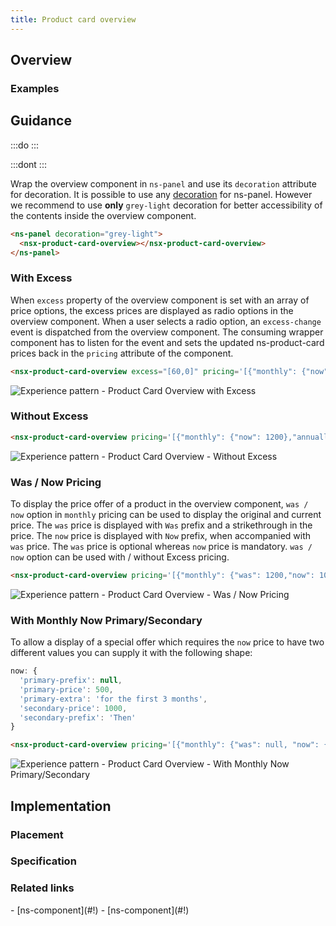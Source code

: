 ```yaml
---
title: Product card overview
---
```




## Overview

<CompDetails name={componentName} />

### Examples

<Tabs>
  <TabItem label="Standard">
    <ExampleViewer type="standard" />
  </TabItem>
  <TabItem label="Extended">
    <ExampleViewer type="standard" />
  </TabItem>
</Tabs>

## Guidance

:::do
:::

:::dont
:::

Wrap the overview component in `ns-panel` and use its `decoration` attribute for decoration. It is possible to use any [decoration](ns-panel#specification) for ns-panel. However we recommend to use **only** `grey-light` decoration for better accessibility of the contents inside the overview component.

```html
<ns-panel decoration="grey-light">
  <nsx-product-card-overview></nsx-product-card-overview>
</ns-panel>
```
### With Excess

When `excess` property of the overview component is set with an array of price options, the excess prices are displayed as radio options in the overview component. When a user selects a radio option, an `excess-change` event is dispatched from the overview component. The consuming wrapper component has to listen for the event and sets the updated ns-product-card prices back in the `pricing` attribute of the component.

```html
<nsx-product-card-overview excess="[60,0]" pricing='[{"monthly": {"now": 1200},"annually": 14400,"excess": 90}]' price-heading="Estimated Price"></nsx-product-card-overview>
```

![Experience pattern - Product Card Overview with Excess](@assets/components/nsx-product-card-overview/guidance-excess.webp)


### Without Excess

```html
<nsx-product-card-overview pricing='[{"monthly": {"now": 1200},"annually": 14400,"excess": 90}]' price-heading="Estimated Price"></nsx-product-card-overview>
```

![Experience pattern - Product Card Overview - Without Excess](@assets/components/nsx-product-card-overview/guidance-without-excess.webp)

### Was / Now Pricing

To display the price offer of a product in the overview component, `was / now` option in `monthly` pricing can be used to display the original and current price. The `was` price is displayed with `Was` prefix and a strikethrough in the price. The `now` price is displayed with `Now` prefix, when accompanied with `was` price. The `was` price is optional whereas `now` price is mandatory. `was / now` option can be used with / without Excess pricing.

```html
<nsx-product-card-overview pricing='[{"monthly": {"was": 1200,"now": 1000},"annually": 14400,"excess": 90}]' price-heading="Estimated Price"></nsx-product-card-overview>
```

![Experience pattern - Product Card Overview - Was / Now Pricing](@assets/components/nsx-product-card-overview/guidance-was-now-price.webp)

### With Monthly Now Primary/Secondary

To allow a display of a special offer which requires the `now` price to have two different values you can supply it with the following shape:

```javascript
now: {
  'primary-prefix': null,
  'primary-price': 500,
  'primary-extra': 'for the first 3 months',
  'secondary-price': 1000,
  'secondary-prefix': 'Then'
}
```

```html
<nsx-product-card-overview pricing='[{"monthly": {"was": null, "now": {"primary-price": 500, "primary-extra": "for the first 3 months", "secondary-price": 1000, "secondary-prefix": "Then"} }, "excess": 60}]' price-heading="Estimated Price"></nsx-product-card-overview>
```

![Experience pattern - Product Card Overview - With Monthly Now Primary/Secondary](@assets/components/nsx-product-card-overview/guidance-monthly-now-primary-secondary.webp)


## Implementation

### Placement

<Placement name={componentName} />

### Specification

<Specification name={componentName} />

### Related links

<RelatedLinks name={componentName}>
- [ns-component](#!)
- [ns-component](#!)
</RelatedLinks>


